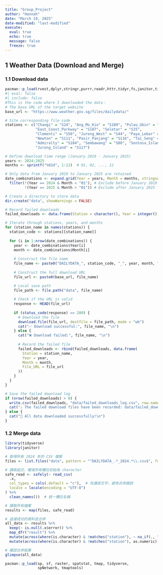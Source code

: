 ```yaml
---
title: "Group_Project"
author: "Hannah"
date: "March 19, 2025"
date-modified: "last-modified"
execute: 
  eval: true
  echo: true
  message: false
  freeze: true
---
```


## 1 Weather Data (Download and Merge)

### 1.1 Download data

```r
pacman::p_load(rvest,dplyr,stringr,purrr,readr,httr,tidyr,fs,janitor,tidyverse,knitr)
#| eval: false
#| include: false
#This is the code where I downloaded the data：
# The base URL of the target website
base_url <- "https://www.weather.gov.sg/files/dailydata/"

# Site corresponding file code
stations <- c("Changi" = "S24", "Ang_Mo_Kio" = "S109", "Pulau_Ubin" = "S106", 
              "East_Coast_Parkway" = "S107", "Seletar" = "S25",
              "Clementi" = "S50", "Jurong_West" = "S44", "Paya_Lebar" = "S06",
              "Newton" = "S111", "Pasir_Panjang" = "S116", "Tai_Seng" = "S43",
              "Admiralty" = "S104", "Sembawang" = "S80", "Sentosa_Island" = "S60",
              "Jurong_Island" = "S117")

# Define download time range (January 2019 - January 2025)
years <- 2024:2025
months <- sprintf("%02d", 1:12)  # 01, 02, ..., 12

# Only data from January 2019 to January 2025 are retained
date_combinations <- expand.grid(Year = years, Month = months, stringsAsFactors = FALSE) %>%
  filter(!(Year == 2024 & Month < "01"), # Exclude before January 2019
         !(Year == 2025 & Month > "01")) # Exclude after January 2025

# Create a directory to store data
dir.create("data", showWarnings = FALSE)

# Record failed downloads
failed_downloads <- data.frame(Station = character(), Year = integer(), Month = character(), File_URL = character(), stringsAsFactors = FALSE)

# Iterate through stations, years, and months
for (station_name in names(stations)) {
  station_code <- stations[[station_name]]
  
  for (i in 1:nrow(date_combinations)) {
    year <- date_combinations$Year[i]
    month <- date_combinations$Month[i]
    
    # Construct the file name
    file_name <- paste0("DAILYDATA_", station_code, "_", year, month, ".csv")
    
    # Construct the full download URL
    file_url <- paste0(base_url, file_name)

    # Local save path
    file_path <- file.path("data", file_name)
    
    # Check if the URL is valid
    response <- HEAD(file_url)
    
    if (status_code(response) == 200) {
      # Download the file
      download.file(file_url, destfile = file_path, mode = "wb")
      cat("✅ Download successful:", file_name, "\n")
    } else {
      cat("❌ Download failed:", file_name, "\n")
      
      # Record the failed file
      failed_downloads <- rbind(failed_downloads, data.frame(
        Station = station_name,
        Year = year,
        Month = month,
        File_URL = file_url
      ))
    }
  }
}

# Save the failed download log
if (nrow(failed_downloads) > 0) {
  write.csv(failed_downloads, "data/failed_downloads_log.csv", row.names = FALSE)
  cat("⚠️ The failed download files have been recorded: data/failed_downloads_log.csv\n")
} else {
  cat("🎉 All data downloaded successfully!\n")
}
```

### 1.2 Merge data

```r
library(tidyverse)
library(janitor)

# 取得所有 2024 年的 CSV 檔案
files <- list.files("data", pattern = "^DAILYDATA_.*_2024.*\\.csv$", full.names = TRUE)

# 讀取函式，確保所有欄位初始為 character
safe_read <- safely(~ read_csv(
  .x,
  col_types = cols(.default = "c"),  # 先讀成文字，避免合併錯誤
  locale = locale(encoding = "UTF-8")
) %>%
  clean_names())  # 統一欄位名稱

# 讀取所有檔案
results <- map(files, safe_read)

# 過濾成功的資料並合併
all_data <- results %>%
  keep(~ is.null(.x$error)) %>%
  map_dfr("result") %>%
  mutate(across(where(is.character) & !matches("station"), ~ na_if(., "-"))) %>%  # "-" 轉 NA（但 Station 保留）
  mutate(across(where(is.character) & !matches("station"), as.numeric))  # 轉回數字（Station 不變）

# 確認合併結果
glimpse(all_data)

```

```r
pacman::p_load(sp, sf, raster, spatstat, tmap, tidyverse,
               spNetwork, tmaptools)
```
